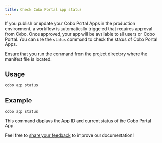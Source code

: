 ```yaml
---
title: Check Cobo Portal App status
---
```


If you publish or update your Cobo Portal Apps in the production environment, a workflow is automatically triggered that requires approval from Cobo. Once approved, your app will be available to all users on Cobo Portal. You can use the `status` command to check the status of Cobo Portal Apps. 

Ensure that you run the command from the project directory where the manifest file is located.

## Usage
```shell
cobo app status
```

## Example
```shell
cobo app status
```

This command displays the App ID and current status of the Cobo Portal App.

<Tip>Feel free to [share your feedback](https://forms.zohopublic.com/cobo/form/DocumentFeedbackForm/formperma/QvLOhxJv1_JMsJ-1dleZ8Itb_7rzN-LtgvsDdxosoVI) to improve our documentation!</Tip>